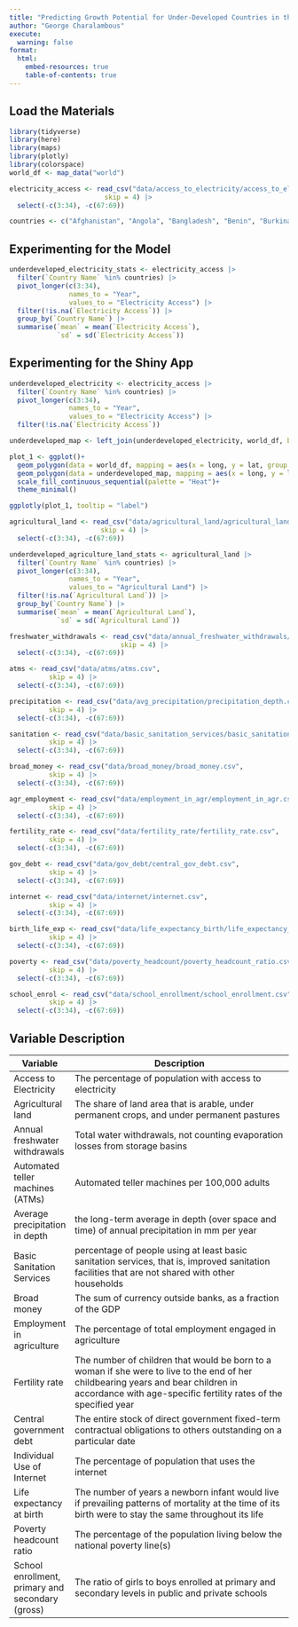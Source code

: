 ```yaml
---
title: "Predicting Growth Potential for Under-Developed Countries in the World"
author: "George Charalambous"
execute: 
  warning: false
format:
  html:
    embed-resources: true
    table-of-contents: true
---
```


## Load the Materials

```r
library(tidyverse)
library(here)
library(maps)
library(plotly)
library(colorspace)
world_df <- map_data("world")
```

```r
electricity_access <- read_csv("data/access_to_electricity/access_to_electricity.csv", 
                        skip = 4) |>
  select(-c(3:34), -c(67:69))
```

```r
countries <- c("Afghanistan", "Angola", "Bangladesh", "Benin", "Burkina Faso", "Burundi", "Cambodia", "Central African Republic", "Chad", "Comoros", "Congo, Dem. Rep.", "Djibouti", "Eritrea", "Ethiopia", "Gambia, The", "Guinea", "Guinea-Bissau", "Haiti", "Kiribati", "Lao PDR", "Lesotho", "Liberia", "Madagascar", "Malawi", "Mali", "Mauritania", "Mozambique", "Myanmar", "Nepal", "Niger", "Rwanda", "Sao Tome and Principe", "Senegal", "Sierra Leone", "Solomon Islands", "Somalia", "South Sudan", "Sudan", "Tanzania", "Timor-Leste", "Togo", "Tuvalu", "Uganda", "Yemen, Rep.", "Zambia")
```

## Experimenting for the Model

```r
underdeveloped_electricity_stats <- electricity_access |>
  filter(`Country Name` %in% countries) |>
  pivot_longer(c(3:34), 
               names_to = "Year", 
               values_to = "Electricity Access") |>
  filter(!is.na(`Electricity Access`)) |>
  group_by(`Country Name`) |>
  summarise(`mean` = mean(`Electricity Access`),
            `sd` = sd(`Electricity Access`))
```

## Experimenting for the Shiny App

```r
underdeveloped_electricity <- electricity_access |>
  filter(`Country Name` %in% countries) |>
  pivot_longer(c(3:34), 
               names_to = "Year", 
               values_to = "Electricity Access") |>
  filter(!is.na(`Electricity Access`)) 
```

```r
underdeveloped_map <- left_join(underdeveloped_electricity, world_df, by = c("Country Name"="region"))
```

```r
plot_1 <- ggplot()+
  geom_polygon(data = world_df, mapping = aes(x = long, y = lat, group = group), fill = "grey", label = region)+
  geom_polygon(data = underdeveloped_map, mapping = aes(x = long, y = lat, group = group, fill = `Electricity Access`, label = `Country Name`))+
  scale_fill_continuous_sequential(palette = "Heat")+
  theme_minimal()

ggplotly(plot_1, tooltip = "label")
```

```r
agricultural_land <- read_csv("data/agricultural_land/agricultural_land.csv", 
                       skip = 4) |>
  select(-c(3:34), -c(67:69))
```

```r
underdeveloped_agriculture_land_stats <- agricultural_land |>
  filter(`Country Name` %in% countries) |>
  pivot_longer(c(3:34), 
               names_to = "Year", 
               values_to = "Agricultural Land") |>
  filter(!is.na(`Agricultural Land`)) |>
  group_by(`Country Name`) |>
  summarise(`mean` = mean(`Agricultural Land`),
            `sd` = sd(`Agricultural Land`))
```

```r
freshwater_withdrawals <- read_csv("data/annual_freshwater_withdrawals/freshwater_withdrawals.csv", 
                            skip = 4) |>
  select(-c(3:34), -c(67:69))
```

```r
atms <- read_csv("data/atms/atms.csv", 
          skip = 4) |>
  select(-c(3:34), -c(67:69))
```

```r
precipitation <- read_csv("data/avg_precipitation/precipitation_depth.csv", 
          skip = 4) |>
  select(-c(3:34), -c(67:69))
```

```r
sanitation <- read_csv("data/basic_sanitation_services/basic_sanitation.csv", 
          skip = 4) |>
  select(-c(3:34), -c(67:69))
```

```r
broad_money <- read_csv("data/broad_money/broad_money.csv", 
          skip = 4) |>
  select(-c(3:34), -c(67:69))
```

```r
agr_employment <- read_csv("data/employment_in_agr/employment_in_agr.csv", 
          skip = 4) |>
  select(-c(3:34), -c(67:69))
```

```r
fertility_rate <- read_csv("data/fertility_rate/fertility_rate.csv", 
          skip = 4) |>
  select(-c(3:34), -c(67:69))
```

```r
gov_debt <- read_csv("data/gov_debt/central_gov_debt.csv", 
          skip = 4) |>
  select(-c(3:34), -c(67:69))
```

```r
internet <- read_csv("data/internet/internet.csv", 
          skip = 4) |>
  select(-c(3:34), -c(67:69))
```

```r
birth_life_exp <- read_csv("data/life_expectancy_birth/life_expectancy_birth.csv", 
          skip = 4) |>
  select(-c(3:34), -c(67:69))
```

```r
poverty <- read_csv("data/poverty_headcount/poverty_headcount_ratio.csv", 
          skip = 4) |>
  select(-c(3:34), -c(67:69))
```

```r
school_enrol <- read_csv("data/school_enrollment/school_enrollment.csv", 
          skip = 4) |>
  select(-c(3:34), -c(67:69))
```

## Variable Description

| Variable | Description                            |
|----------|----------------------------------------|
| Access to Electricity | The percentage of population with access to electricity |
| Agricultural land | The share of land area that is arable, under permanent crops, and under permanent pastures |
| Annual freshwater withdrawals | Total water withdrawals, not counting evaporation losses from storage basins  |
| Automated teller machines (ATMs) | Automated teller machines per 100,000 adults |
| Average precipitation in depth | the long-term average in depth (over space and time) of annual precipitation in mm per year |
| Basic Sanitation Services | percentage of people using at least basic sanitation services, that is, improved sanitation facilities that are not shared with other households  |
| Broad money | The sum of currency outside banks, as a fraction of the GDP  |
| Employment in agriculture | The percentage of total employment engaged in agriculture  |
| Fertility rate | The number of children that would be born to a woman if she were to live to the end of her childbearing years and bear children in accordance with age-specific fertility rates of the specified year  |
| Central government debt | The entire stock of direct government fixed-term contractual obligations to others outstanding on a particular date  |
| Individual Use of Internet | The percentage of population that uses the internet  |
| Life expectancy at birth | The number of years a newborn infant would live if prevailing patterns of mortality at the time of its birth were to stay the same throughout its life  |
| Poverty headcount ratio | The percentage of the population living below the national poverty line(s)   |
| School enrollment, primary and secondary (gross) | The ratio of girls to boys enrolled at primary and secondary levels in public and private schools   |



